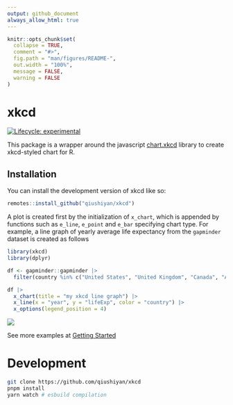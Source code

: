 ```yaml
---
output: github_document
always_allow_html: true
---
```


<!-- README.md is generated from README.Rmd. Please edit that file -->

```r
knitr::opts_chunk$set(
  collapse = TRUE,
  comment = "#>",
  fig.path = "man/figures/README-",
  out.width = "100%",
  message = FALSE, 
  warning = FALSE
)
```



# xkcd

<!-- badges: start -->
[![Lifecycle: experimental](https://img.shields.io/badge/lifecycle-experimental-orange.svg)](https://lifecycle.r-lib.org/articles/stages.html#experimental)
<!-- badges: end -->

This package is a wrapper around the javascript [chart.xkcd](https://github.com/timqian/chart.xkcd) library to create xkcd-styled chart for R.

## Installation

You can install the development version of xkcd like so:

``` r
remotes::install_github("qiushiyan/xkcd")
```

A plot is created first by the initialization of `x_chart`, which is appended by functions such as `e_line`, `e_point` and `e_bar` specifying chart type. For example, a line graph of yearly average life expectancy from the `gapminder` dataset is created as follows 

```r
library(xkcd)
library(dplyr)

df <- gapminder::gapminder |>
  filter(country %in% c("United States", "United Kingdom", "Canada", "Australia"))

df |>
  x_chart(title = "my xkcd line graph") |>
  x_line(x = "year", y = "lifeExp", color = "country") |>
  x_options(legend_position = 4)
```

![](https://raw.githubusercontent.com/qiushiyan/xkcd/ead8301562604bff5a98f62be6efa52008ac0cb3/screenshots/readme-line.png)



See more examples at [Getting Started](https://qiushiyan.github.io/xkcd/articles/xkcd.html) 




# Development


```bash
git clone https://github.com/qiushiyan/xkcd
pnpm install
yarn watch # esbuild compilation
```
